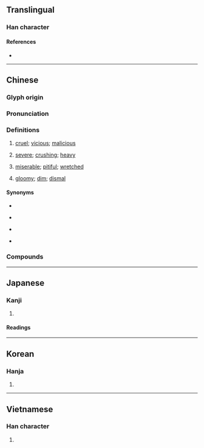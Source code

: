 {{also|惨}}
{{character info}}
==Translingual==

===Han character===
{{Han char|rn=61|rad=心|as=11|sn=14|four=93022|canj=PIIH|ids=⿰忄參}}

====References====
* {{Han ref|kx=0398.380|dkj=11094|dj=0738.030|hdz=42348.110|uh=6158|ud=24920|bh=BA47|bd=47687}}

----

==Chinese==
{{zh-forms|s=惨|alt=憯}}

===Glyph origin===
{{Han etym}}
{{Han compound|心|參|t1=heart|ls=psc|c1=s|c2=p}}

===Pronunciation===
{{zh-pron
|m=cǎn
|m-s=
|c=caam2
|c-t=tam2
|g=
|h=pfs=chhám
|j=
|mb=chǎng
|md=
|mn=chhám
|mn-t=cam2
|w=
|x=
|mc=y
|oc=y
|ma=
|cat=a
}}

===Definitions===
{{zh-hanzi}}

# {{lb|zh|literary|or in compounds}} [[cruel]]; [[vicious]]; [[malicious]]
# {{lb|zh|of losses, defeats, etc.}} [[severe]]; [[crushing]]; [[heavy]]
# [[miserable]]; [[pitiful]]; [[wretched]]
# {{lb|zh|literary|or in compounds}} [[gloomy]]; [[dim]]; [[dismal]]

====Synonyms====
* {{s|cruel}}
{{zh-syn-saurus|殘暴}}
* {{s|severe}}
{{zh-syn-saurus|嚴重}}
* {{s|miserable}}
{{zh-syn-saurus|悲傷}}
* {{s|gloomy}}
{{zh-syn-saurus|昏暗}}

===Compounds===
{{zh-der|慘重|慘劇|慘痛|慘叫|慘遭|慘白|慘案|慘淡|慘烈|慘死|慘象|慘相|慘景|慘境|慘兮兮|累慘|悲慘|淒慘|慘敗|慘事|慘不忍睹|淒淒慘慘|慘戚|慘慘戚戚|慘不人道|慘無人道|前景慘淡|悲慘世界|慘澹|慘慼|慘礉|慘澹經營|天倫之慘|天愁地慘|悽悽慘慘|寒慘慘|慘狀|慘酷|慘變|慘腹|慘綠愁紅|慘綠|慘絕人寰|慘慄|慘愴|慘悽|慘急|慘怛|慘切|愁雲慘霧|愁紅慘綠|悽慘|恓慘|慘綠少年|慘不忍聞|五卅慘案|六四慘案|天昏地慘|慘慘|慘禍|慘然|慘惻|慘厲|慘笑|五三慘案|慘然不樂|傷心慘目|沙基慘案|梏慘|打慘|濟南慘案|疾痛慘怛|昏慘慘|綠慘雙蛾|黯慘|紅愁綠慘|綠慘紅愁|共慘黨}}

{{zh-cat|Intermediate|Emotions}}

----

==Japanese==
{{ja-kanji forms|惨|慘}}

===Kanji===
{{ja-kanji|grade=|rs=心11|shin=惨}}

# {{rfdef|ja|sort=心11}}

====Readings====
{{ja-readings
|goon=そん
|kanon=さん
|kanyoon=ざん
|kun=みじ-め, いた-む
}}

----

==Korean==

===Hanja===
{{ko-hanja|hangeul=[[참]], [[침]]|eumhun=|rv=cham, chim|mr=ch'am, ch'im|y=cham, chim}}

# {{rfdef|ko|sort=心11}}

----

==Vietnamese==

===Han character===
{{vi-readings|reading=thảm, thom, thỏm|rs=心11}}

# {{rfdef|vi|sort=心11}}